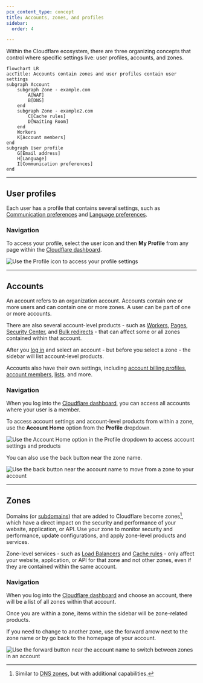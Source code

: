 ```yaml
---
pcx_content_type: concept
title: Accounts, zones, and profiles
sidebar:
  order: 4

---
```


Within the Cloudflare ecosystem, there are three organizing concepts that control where specific settings live: user profiles, accounts, and zones.

```mermaid
flowchart LR
accTitle: Accounts contain zones and user profiles contain user settings
subgraph Account
    subgraph Zone - example.com
        A[WAF]
        B[DNS]
    end
    subgraph Zone - example2.com
        C[Cache rules]
        D[Waiting Room]
    end
    Workers
    K[Account members]
end
subgraph User profile
    G[Email address]
    H[Language]
    I[Communication preferences]
end
```

***

## User profiles

Each user has a profile that contains several settings, such as [Communication preferences](/fundamentals/setup/account/customize-account/communication-preference/) and [Language preferences](/fundamentals/setup/account/customize-account/language-preference/).

### Navigation

To access your profile, select the user icon and then **My Profile** from any page within the [Cloudflare dashboard](https://dash.cloudflare.com).

![Use the Profile icon to access your profile settings](~/assets/images/fundamentals/get-started/profile-navigation.png)

***

## Accounts

An account refers to an organization account. Accounts contain one or more users and can contain one or more zones. A user can be part of one or more accounts.

There are also several account-level products - such as [Workers](/workers/), [Pages](/pages/), [Security Center](/security-center/), and [Bulk redirects](/rules/url-forwarding/bulk-redirects/) - that can affect some or all zones contained within that account.

After you [log in](https://dash.cloudflare.com) and select an account - but before you select a zone - the sidebar will list account-level products.

Accounts also have their own settings, including [account billing profiles](/fundamentals/subscriptions-and-billing/create-billing-profile/), [account members](/fundamentals/setup/manage-members/), [lists](/waf/tools/lists/), and more.

### Navigation

When you log into the [Cloudflare dashboard](https://dash.cloudflare.com), you can access all accounts where your user is a member.

To access account settings and account-level products from within a zone, use the **Account Home** option from the **Profile** dropdown.

![Use the Account Home option in the Profile dropdown to access account settings and products](~/assets/images/fundamentals/get-started/account-navigation-profile.png)

You can also use the back button near the zone name.

![Use the back button near the account name to move from a zone to your account](~/assets/images/fundamentals/get-started/account-navigation.png)

***

## Zones

Domains (or [subdomains](/dns/zone-setups/subdomain-setup/)) that are added to Cloudflare become zones[^1], which have a direct impact on the security and performance of your website, application, or API. Use your zone to monitor security and performance, update configurations, and apply zone-level products and services.

Zone-level services - such as [Load Balancers](/load-balancing/) and [Cache rules](/cache/how-to/cache-rules/) - only affect your website, application, or API for that zone and not other zones, even if they are contained within the same account.

### Navigation

When you log into the [Cloudflare dashboard](https://dash.cloudflare.com) and choose an account, there will be a list of all zones within that account.

Once you are within a zone, items within the sidebar will be zone-related products.

If you need to change to another zone, use the forward arrow next to the zone name or by go back to the homepage of your account.

![Use the forward button near the account name to switch between zones in an account](~/assets/images/fundamentals/get-started/zone-navigation.png)

[^1]: Similar to [DNS zones](https://www.cloudflare.com/learning/dns/glossary/dns-zone/), but with additional capabilities.
